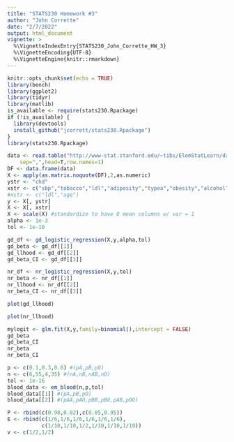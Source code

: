 ```yaml
---
title: "STATS230 Homework #3"
author: "John Corrette"
date: "2/7/2022"
output: html_document
vignette: >
  %\VignetteIndexEntry{STATS230_John_Corrette_HW_3}
  %\VignetteEncoding{UTF-8}
  %\VignetteEngine{knitr::rmarkdown}
---
```


```r
knitr::opts_chunk$set(echo = TRUE)
library(bench)
library(ggplot2)
library(tidyr)
library(matlib)
is_available <- require(stats230.Rpackage)
if (!is_available) {
  library(devtools)
  install_github("jcorrett/stats230.Rpackage")
}
library(stats230.Rpackage) 
```

```r
data <- read.table("http://www-stat.stanford.edu/~tibs/ElemStatLearn/datasets/SAheart.data",
	sep=",",head=T,row.names=1)
DF <- data.frame(data)
X <- apply(as.matrix.noquote(DF),2,as.numeric)
ystr <- "chd"
xstr <- c("sbp","tobacco","ldl","adiposity","typea","obesity","alcohol","age")
#xstr <- c("ldl","age")
y <- X[, ystr]
X <- X[, xstr]
X <- scale(X) #standardize to have 0 mean columns w/ var = 1
alpha <- 1e-3
tol <- 1e-10

gd_df <- gd_logistic_regression(X,y,alpha,tol)
gd_beta <- gd_df[[1]]
gd_llhood <- gd_df[[2]]
gd_beta_CI <- gd_df[[3]]

nr_df <- nr_logistic_regression(X,y,tol)
nr_beta <- nr_df[[1]]
nr_llhood <- nr_df[[2]]
nr_beta_CI <- nr_df[[3]]

plot(gd_llhood)

plot(nr_llhood)

mylogit <- glm.fit(X,y,family=binomial(),intercept = FALSE)
gd_beta
gd_beta_CI
nr_beta
nr_beta_CI
```

```r
p <- c(0.1,0.3,0.6) #(pA,pB,pO)
n <- c(6,55,4,35) #(nA,nB,nAB,nO)
tol <- 1e-16
blood_data <- em_blood(n,p,tol)
blood_data[[1]] #(pA,pB,pO)
blood_data[[2]] #(pAA,pAO,pBB,pBO,pAB,pOO)
```

```r
P <- rbind(c(0.98,0.02),c(0.05,0.95))
E <- rbind(c(1/6,1/6,1/6,1/6,1/6,1/6),
           c(1/10,1/10,1/2,1/10,1/10,1/10))
v <- c(1/2,1/2)
```
